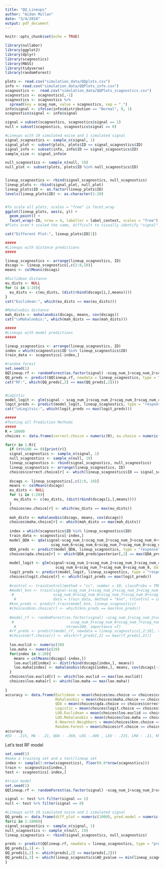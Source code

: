 ```yaml
---
title: "QQ_Lineups"
author: "Aidan Mullan"
date: "3/4/2018"
output: pdf_document
---
```


```r
knitr::opts_chunk$set(echo = TRUE)
```

```r
library(nullabor)
library(ggplot2)
library(dplyr)
library(scagnostics)
library(MASS)
library(tidyverse)
library(randomForest)

plots <- read.csv("simulation_data/QQplots.csv")
info <- read.csv("simulation_data/QQPlots_info.csv")
scagnostics <-  read.csv("simulation_data/QQPlots_scagnostics.csv")
scagnostics <- scagnostics[,-1]
scagnostics <- scagnostics %>%
  spread(key = scag_num, value = scagnostics, sep = "_")
info$signal <- ifelse(info$distribution == "Normal", 0, 1)
scagnostics$signal <- info$signal

signal = subset(scagnostics, scagnostics$signal == 1)
null = subset(scagnostics, scagnostics$signal == 0)
```

```r
#Lineups with 19 simulated noise and 1 simulated signal
signal_scagnostics <- sample_n(signal, 1)
signal_plot <- subset(plots, plots$ID == signal_scagnostics$ID)
signal_info <- subset(info, info$ID == signal_scagnostics$ID)
sample_size <- signal_info$n

null_scagnostics <- sample_n(null, 19)
null_plot <- subset(plots, plots$ID %in% null_scagnostics$ID)


lineup_scagnostics <- rbind(signal_scagnostics, null_scagnostics)
lineup_plots <- rbind(signal_plot, null_plot)
lineup_plots$ID <- as.factor(lineup_plots$ID)
levels(lineup_plots$ID) <- as.character(1:20)


#To scale all plots, scales = "free" in facet_wrap
ggplot(lineup_plots, aes(x, y)) +
  geom_point() +
  facet_wrap(~ID, nrow = 4, labeller = label_context, scales = "free") 
#Plots aren't scaled the same, difficult to visually identify "signal"

cat("Different Plot:", lineup_plots$ID[1])

```


```r
#####
#Lineups with distance predictions
#####

lineup_scagnostics <- arrange(lineup_scagnostics, ID)
dscags <- lineup_scagnostics[,c(2:8,10)]
means <- colMeans(dscags)

#Euclidean distance
eu_dists <- NULL
for (i in 1:20){
  eu_dists <- c(eu_dists, (dist(rbind(dscags[i,],means))))
}
cat("Euclidean:", which(eu_dists == max(eu_dists)))

#Mahalnobis distance
mah_dists <- mahalanobis(dscags, means, cov(dscags))
cat("\nMahalnobis:", which(mah_dists == max(mah_dists)))
```


```r
#####
#Lineups with model predictions
#####

lineup_scagnostics <- arrange(lineup_scagnostics, ID)
index = which(scagnostics$ID %in% lineup_scagnostics$ID)
train_data <- scagnostics[-index,]

#random forest
set.seed(1)
QQlineup.rf <- randomForest(as.factor(signal) ~scag_num_1+scag_num_2+scag_num_3+scag_num_4+scag_num_5+scag_num_6+scag_num_7+scag_num_8+scag_num_9 + AD_pvalue + SW_pvalue + CVM_pvalue + lillie_pvalue + pearson_pvalue + SF_pvalue, data = train_data, ntree=100, importance =T)
QQ_preds <- predict(QQlineup.rf, newdata = lineup_scagnostics, type = "prob")
cat("RF:", which(QQ_preds[,2] == max(QQ_preds[,2])))


#Logistic
model_logit <- glm(signal ~ scag_num_1+scag_num_2+scag_num_3+scag_num_4+scag_num_5+scag_num_6+scag_num_7+scag_num_8+scag_num_9, data = train_data, family = "binomial")
logit_preds <- predict(model_logit, lineup_scagnostics, type = "response")
cat("\nLogitsic:", which(logit_preds == max(logit_preds)))
```

```r
#####
#Testing all Prediction Methods
#####
R = 10000
choices <- data.frame(correct.choice = numeric(R), eu.choice = numeric(R), maha.choice = numeric(R), qda.choice = numeric(R), logit.choice = numeric(R), loo.euclid = numeric(R), loo.maha = numeric(R), knn.choice = numeric(R), rf.choice = numeric(R))

for(r in 1:R){
  if (r%%100 == 0){print(r)}
  signal_scagnostics <- sample_n(signal, 1)
  null_scagnostics <- sample_n(null, 19)
  lineup_scagnostics <- rbind(signal_scagnostics, null_scagnostics)
  lineup_scagnostics <- arrange(lineup_scagnostics, ID)
  choices$correct.choice[r] <- which(lineup_scagnostics$ID == signal_scagnostics$ID)
  
  dscags <- lineup_scagnostics[,c(2:8, 10)]
  means <- colMeans(dscags)
  eu_dists <- NULL
  for (i in 1:20){
    eu_dists <- c(eu_dists, (dist(rbind(dscags[i,],means))))
  }
  choices$eu.choice[r] <- which(eu_dists == max(eu_dists))
  
  mah_dists <- mahalanobis(dscags, means, cov(dscags))
  choices$maha.choice[r] <- which(mah_dists == max(mah_dists))
  
  index = which(scagnostics$ID %in% lineup_scagnostics$ID)
  train_data <- scagnostics[-index,]
  model_QDA <- qda(signal~scag_num_1+scag_num_2+scag_num_3+scag_num_4+scag_num_5+
                     scag_num_6+scag_num_6+scag_num_7+scag_num_8+scag_num_9, data = train_data)
  QDA_preds <- predict(model_QDA, lineup_scagnostics, type = "response")
  choices$qda.choice[r] <- which(QDA_preds$posterior[,2] == max(QDA_preds$posterior[,2]))
  
  model_logit <- glm(signal~scag_num_1+scag_num_2+scag_num_3+scag_num_4+scag_num_5+
                       scag_num_6+scag_num_7+scag_num_8+scag_num_9, data = train_data, family ="binomial")
  logit_preds <- predict(model_logit, lineup_scagnostics, type = "response")
  choices$logit.choice[r] <- which(logit_preds == max(logit_preds))
  
  #control <- trainControl(method = "cv", number = 10, classProbs = TRUE, returnData = TRUE)
  #model_knn <- train(signal~scag_num_1+scag_num_2+scag_num_3+scag_num_4+scag_num_5+
   #                  scag_num_6+scag_num_6+scag_num_7+scag_num_8+scag_num_9, 
    #                 data = train_data, method = "knn", trControl = control)
  #knn_preds <- predict.train(model_knn, lineup_scagnostics)
  #choices$knn.choice[r] <- which(knn_preds == max(knn_preds))
  
  #model_rf <- randomForest(as.factor(signal) ~scag_num_1+scag_num_2+scag_num_3+scag_num_4+
   #                          scag_num_5+scag_num_6+scag_num_7+scag_num_8+scag_num_9, data = train_data,
    #                       ntree=100, importance =T)
  #rf_preds <- predict(model_rf, newdata = lineup_scagnostics[,2:10], type = "prob")
  #choices$rf.choice[r] <- which(rf_preds[,2] == max(rf_preds[,2]))
  
  loo.euclid <- numeric(20)
  loo.maha <- numeric(20)
  for(index in 1:20){
    means = colMeans(dscags[-index,])
    loo.euclid[index] <- dist(rbind(dscags[index,], means))
    loo.maha[index] <- mahalanobis(dscags[index,], means, cov(dscags[-index,]))
  }
  choices$loo.euclid[r] <- which(loo.euclid == max(loo.euclid))
  choices$loo.maha[r] <- which(loo.maha == max(loo.maha))
  
}
accuracy <- data.frame(Euclidean = mean(choices$eu.choice == choices$correct.choice), 
                       Mahalanobis = mean(choices$maha.choice == choices$correct.choice),
                       QDA = mean(choices$qda.choice == choices$correct.choice),
                       Logistic = mean(choices$logit.choice == choices$correct.choice),
                       LOO.Euclidean = mean(choices$loo.euclid == choices$correct.choice),
                       LOO.Mahalanobis = mean(choices$loo.maha == choices$correct.choice),
                       K.Nearest.Neighbors = mean(choices$knn.choice == choices$correct.choice),
                       Random.Forest = mean(choices$rf.choice == choices$correct.choice))
accuracy
#EU - .215, MA - .21, QDA - .360, LOG -.406 , LEU - .215, LMA - .21, KNN - , RF -  
```

Let's test RF model
```r
set.seed(1)
#make a training set and a test/lineup set
index <- sample(1:nrow(scagnostics), floor(0.8*nrow(scagnostics)))
train <- scagnostics[index,]
test <- scagnostics[-index,]

#train model
set.seed(1)
QQlineup.rf <- randomForest(as.factor(signal) ~scag_num_1+scag_num_2+scag_num_3+scag_num_4+scag_num_5+scag_num_6+scag_num_7+scag_num_8+scag_num_9 + AD_pvalue + SW_pvalue + CVM_pvalue + lillie_pvalue + pearson_pvalue + SF_pvalue, data = train_data, ntree=100, importance =T)

signal <- test %>% filter(signal == 1)
null <- test %>% filter(signal == 0)

#Lineups with 19 simulated noise and 1 simulated signal
QQ_preds <- data.frame(diff_plot = numeric(1000), pred.model = numeric(1000), pred.AD = numeric(1000))
for(i in 1:1000){
signal_scagnostics <- sample_n(signal, 1)
null_scagnostics <- sample_n(null, 19)
lineup_scagnostics <- rbind(signal_scagnostics, null_scagnostics)

preds <- predict(QQlineup.rf, newdata = lineup_scagnostics, type = "prob")
QQ_preds[i,1] <- 1
QQ_preds[i,2] <- which(preds[,2] == max(preds[,2]))
QQ_preds[i,3] <- which(lineup_scagnostics$AD_pvalue == min(lineup_scagnostics$AD_pvalue))
}

```